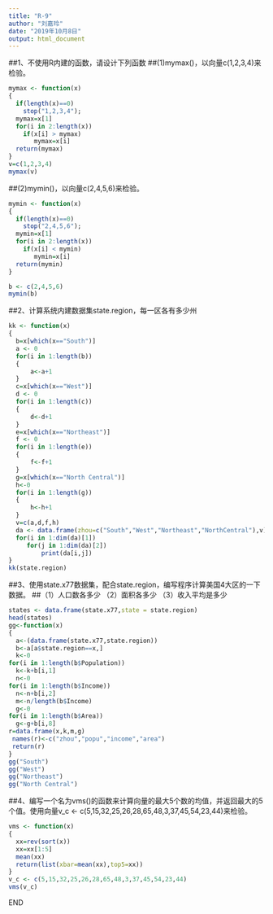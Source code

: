 ---
title: "R-9"
author: "刘嘉玲"
date: "2019年10月8日"
output: html_document
---

##1、不使用R内建的函数，请设计下列函数
##(1)mymax()，以向量c(1,2,3,4)来检验。

```{r}
mymax <- function(x)
{
  if(length(x)==0)
    stop("1,2,3,4");
  mymax=x[1]
  for(i in 2:length(x))
    if(x[i] > mymax)
       mymax=x[i]
  return(mymax)
}
v=c(1,2,3,4)
mymax(v)
```

##(2)mymin()，以向量c(2,4,5,6)来检验。

```{r}
mymin <- function(x)
{
  if(length(x)==0)
    stop("2,4,5,6");
  mymin=x[1]
  for(i in 2:length(x))
    if(x[i] < mymin)
       mymin=x[i]
  return(mymin)
}

b <- c(2,4,5,6)
mymin(b)

```

##2、计算系统内建数据集state.region，每一区各有多少州

```{r}
kk <- function(x)
{
  b=x[which(x=="South")]
  a <- 0
  for(i in 1:length(b))
  {
      a<-a+1
  }
  c=x[which(x=="West")]
  d <- 0
  for(i in 1:length(c))
  {
      d<-d+1
  }
  e=x[which(x=="Northeast")]
  f <- 0
  for(i in 1:length(e))
  {
      f<-f+1
  }
  g=x[which(x=="North Central")]
  h<-0
  for(i in 1:length(g))
  {
      h<-h+1
  }
  v=c(a,d,f,h)
  da <- data.frame(zhou=c("South","West","Northeast","NorthCentral"),v)
  for(i in 1:dim(da)[1])
     for(j in 1:dim(da)[2])
         print(da[i,j])
}
kk(state.region)
```

##3、使用state.x77数据集，配合state.region，编写程序计算美国4大区的一下数据。
##（1）人口数各多少 （2）面积各多少 （3）收入平均是多少

```{r}
states <- data.frame(state.x77,state = state.region)
head(states)
gg<-function(x)
{
  a<-(data.frame(state.x77,state.region))
  b<-a[a$state.region==x,]
  k<-0
for(i in 1:length(b$Population))
  k<-k+b[i,1]
  n<-0
for(i in 1:length(b$Income))
  n<-n+b[i,2]
  m<-n/length(b$Income)
  g<-0
for(i in 1:length(b$Area))
  g<-g+b[i,8]
r=data.frame(x,k,m,g)
 names(r)<-c("zhou","popu","income","area")
 return(r)
}
gg("South")
gg("West")
gg("Northeast")
gg("North Central")
```

##4、编写一个名为vms()的函数来计算向量的最大5个数的均值，并返回最大的5个值。使用向量v_c <- c(5,15,32,25,26,28,65,48,3,37,45,54,23,44)来检验。

```{r}
vms <- function(x)
{
  xx=rev(sort(x))
  xx=xx[1:5]
  mean(xx)
  return(list(xbar=mean(xx),top5=xx))
}
v_c <- c(5,15,32,25,26,28,65,48,3,37,45,54,23,44)
vms(v_c)
```

END